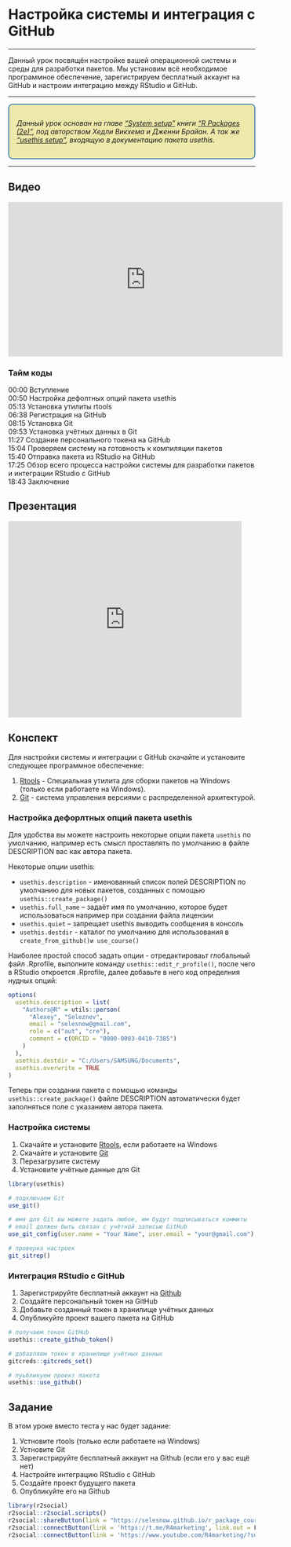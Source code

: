 # Настройка системы и интеграция с GitHub

------

Данный урок посвящён настройке вашей операционной системы и среды для разработки пакетов. Мы установим всё необходимое программное обеспечение, зарегистрируем бесплатный аккаунт на GitHub и настроим интеграцию между RStudio и GitHub.

------

::: {style="border: 2px solid #4682B4; background: #EEE8AA; padding: 15px; border-radius: 9px;"}
*Данный урок основан на главе ["System setup"](https://r-pkgs.org/setup.html) книги ["R Packages (2e)"](https://r-pkgs.org/), под авторством Хедли Викхема и Дженни Брайан. А так же ["usethis setup"](https://usethis.r-lib.org/articles/usethis-setup.html), входящую в документацию пакета usethis.*
:::

------

## Видео
<iframe width="560" height="315" src="https://www.youtube.com/embed/OPiMVVBYZsM" title="YouTube video player" frameborder="0" allow="accelerometer; autoplay; clipboard-write; encrypted-media; gyroscope; picture-in-picture; web-share" allowfullscreen></iframe>

### Тайм коды

00:00 Вступление<Br>
00:50 Настройка дефолтных опций пакета usethis<Br>
05:13 Установка утилиты rtools<Br>
06:38 Регистрация на GitHub<Br>
08:15 Установка Git<Br>
09:53 Установка учётных данных в Git<Br>
11:27 Создание персонального токена на GitHub<Br>
15:04 Проверяем систему на готовность к компиляции пакетов<Br>
15:40 Отправка пакета из RStudio на GitHub<Br>
17:25 Обзор всего процесса настройки системы для разработки пакетов и интеграции RStudio с GitHub<Br>
18:43 Заключение<Br>

## Презентация
<iframe src="https://www.slideshare.net/slideshow/embed_code/key/me4QQIyGHosTc9?hostedIn=slideshare&page=upload" width="476" height="400" frameborder="0" marginwidth="0" marginheight="0" scrolling="no"></iframe>

## Конспект
Для настройки системы и интеграции с GitHub скачайте и установите следующее программное обеспечение:

1. [Rtools](https://cran.r-project.org/bin/windows/Rtools/) - Специальная утилита для сборки пакетов на Windows (только если работаете на Windows).
2. [Git](https://git-scm.com/downloads) - система управления версиями с распределенной архитектурой.

### Настройка дефорлтных опций пакета usethis
Для удобства вы можете настроить некоторые опции пакета `usethis` по умолчанию, например есть смысл проставлять по умолчанию в файле DESCRIPTION вас как автора пакета. 

Некоторые опции usethis:

* `usethis.description` - именованный список полей DESCRIPTION по умолчанию для новых пакетов, созданных с помощью `usethis::create_package()`
* `usethis.full_name` – задаёт имя по умолчанию, которое будет использоваться например при создании файла лицензии
* `usethis.quiet` – запрещает usethis выводить сообщения в консоль
* `usethis.destdir` - каталог по умолчанию для использования в `create_from_github()и use_course()`

Наиболее простой способ задать опции - отредактироваьт глобальный файл .Rprofile, выполните команду `usethis::edit_r_profile()`, после чего в RStudio откроется .Rprofile, далее добавьте в него код определния нудных опций:

```r
options(
  usethis.description = list(
    "Authors@R" = utils::person(
      "Alexey", "Seleznev",
      email = "selesnow@gmail.com",
      role = c("aut", "cre"),
      comment = c(ORCID = "0000-0003-0410-7385")
    )
  ),
  usethis.destdir = "C:/Users/SAMSUNG/Documents",
  usethis.overwrite = TRUE
)

```

Теперь при создании пакета с помощью команды `usethis::create_package()` файле DESCRIPTION автоматически будет заполняться поле с указанием автора пакета.

### Настройка системы

1. Скачайте и установите [Rtools](https://cran.r-project.org/bin/windows/Rtools/), если работаете на Windows
2. Скачайте и установите [Git](https://git-scm.com/downloads)
3. Перезагрузите систему
4. Установите учётные данные для Git

```r
library(usethis)

# подключаем Git
use_git()

# имя для Git вы можете задать любое, им будут подписываться коммиты
# email должен быть связан с учётной записью GitHub
use_git_config(user.name = "Your Name", user.email = "your@gmail.com")

# проверка настроек
git_sitrep()
```

### Интеграция RStudio с GitHub

1. Зарегистрируйте бесплатный аккаунт на [Github](https://github.com)
2. Создайте персональный токен на GitHub
3. Добавьте созданный токен в хранилище учётных данных
4. Опубликуйте проект вашего пакета на GitHub

```r
# получаем токен GitHub
usethis::create_github_token()

# добавляем токен в хранилище учётных данных
gitcreds::gitcreds_set()

# пуьбликуем проект пакета
usethis::use_github()
```


## Задание
В этом уроке вместо теста у нас будет задание:

1. Устновите rtools (только если работаете на Windows)
2. Устновите Git
3. Зарегистрируйте бесплатный аккаунт на Github (если его у вас ещё нет)
4. Настройте интеграцию RStudio с GitHub
5. Создайте проект будущего пакета
6. Опубликуйте его на Github

```r
library(r2social)
r2social::r2social.scripts()
r2social::shareButton(link = "https://selesnow.github.io/r_package_course/", position = "inline", whatsapp = T, telegram = T, instagram = T)
r2social::connectButton(link = 'https://t.me/R4marketing', link.out = F, telegram = T, position = 'left')
r2social::connectButton(link = 'https://www.youtube.com/R4marketing/?sub_confirmation=1', link.out = F, youtube = T, position = 'right')
```